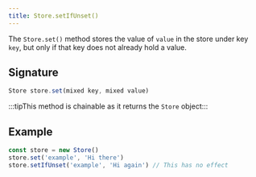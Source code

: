```yaml
---
title: Store.setIfUnset()
---
```


The `Store.set()` method stores the value of `value` in the store under key
`key`, but only if that key does not already hold a value.

## Signature

```js
Store store.set(mixed key, mixed value)
```

:::tipThis method is chainable as it returns the `Store` object:::

## Example

```js
const store = new Store()
store.set('example', 'Hi there')
store.setIfUnset('example', 'Hi again') // This has no effect
```

